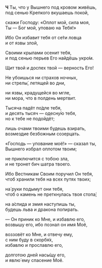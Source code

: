 **Ч** Ты, что у Вышнего под кровом живёшь,  
под сенью Крепкого вкушаешь покой,

скажи Господу: «Оплот мой, сила моя,  
Ты — Бог мой, уповаю на Тебя!»

Ибо Он избавит тебя от се́ти ловца  
и от язвы злой,

Своими крылами осенит тебя,  
и под сенью перьев Его найдёшь укро́м.

Щит твой и доспех твой — 
верность Его!

Не убоишься ни страхов ночных,  
ни стрелы́, летящей во дни,

ни язвы, крадущейся во мгле,  
ни мора, что в полдень мертвит.

Тысяча падёт по́дле тебя,  
и десять тысяч — одесну́ю тебя,  
но к тебе не подойдёт;

лишь очами твоими будешь взирать,  
возмездие безбожным созерцать.

«Господь — упование моё!» — сказал ты,  
Вышнего избрал оплотом твоим;

не приключится с тобою зла,  
и не тронет бич шатра твоего.

Ибо Вестникам Своим поручил Он тебя,  
чтоб хранили тебя на всех путях твоих;

на́ руки подымут они тебя,  
чтоб о камень не преткнулась твоя стопа́;

на а́спида и змия наступишь ты,  
будешь льва и дракона попирать.

— Он приник ко Мне, и избавлю его,  
возвышу его, ибо познал он имя Моё,

воззовёт ко Мне, и отвечу ему,  
с ним буду в скорбя́х,  
избавлю и прославлю его,

долготою дней насы́щу его,  
и явлю́ ему спасение Моё.
